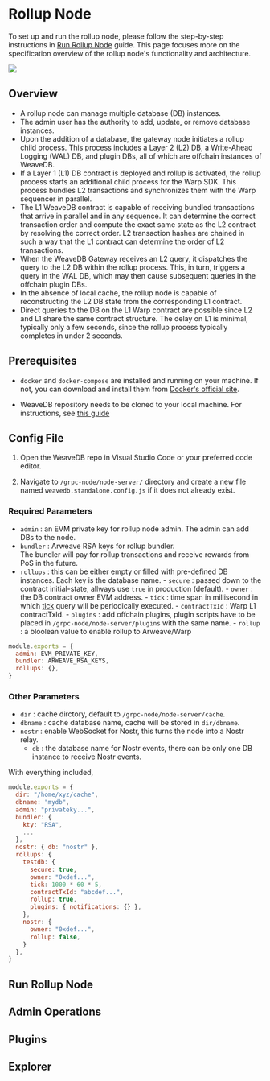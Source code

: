 # Rollup Node

To set up and run the rollup node, please follow the step-by-step instructions in [Run Rollup Node](/development/run-rollup-node) guide. This page focuses more on the specification overview of the rollup node's functionality and architecture.


![](/img/rollup.png)

## Overview

- A rollup node can manage multiple database (DB) instances.
- The admin user has the authority to add, update, or remove database instances.
- Upon the addition of a database, the gateway node initiates a rollup child process. This process includes a Layer 2 (L2) DB, a Write-Ahead Logging (WAL) DB, and plugin DBs, all of which are offchain instances of WeaveDB.
- If a Layer 1 (L1) DB contract is deployed and rollup is activated, the rollup process starts an additional child process for the Warp SDK. This process bundles L2 transactions and synchronizes them with the Warp sequencer in parallel.
- The L1 WeaveDB contract is capable of receiving bundled transactions that arrive in parallel and in any sequence. It can determine the correct transaction order and compute the exact same state as the L2 contract by resolving the correct order.  L2 transaction hashes are chained in such a way that the L1 contract can determine the order of L2 transactions.
- When the WeaveDB Gateway receives an L2 query, it dispatches the query to the L2 DB within the rollup process. This, in turn, triggers a query in the WAL DB, which may then cause subsequent queries in the offchain plugin DBs.
- In the absence of local cache, the rollup node is capable of reconstructing the L2 DB state from the corresponding L1 contract.
- Direct queries to the DB on the L1 Warp contract are possible since L2 and L1 share the same contract structure. The delay on L1 is minimal, typically only a few seconds, since the rollup process typically completes in under 2 seconds.


## Prerequisites

- `docker` and `docker-compose` are installed and running on your machine. If not, you can download and install them from [Docker's official site](https://docs.docker.com/get-docker).
 
- WeaveDB repository needs to be cloned to your local machine. For instructions, see [this guide](/development/clone-the-repo)

## Config File

1. Open the WeaveDB repo in Visual Studio Code or your preferred code editor.

2. Navigate to `/grpc-node/node-server/` directory and create a new file named `weavedb.standalone.config.js` if it does not already exist.

### Required Parameters

- `admin` : an EVM private key for rollup node admin. The admin can add DBs to the node.
- `bundler` : Arweave RSA keys for rollup bundler.  
The bundler will pay for rollup transactions and receive rewards from PoS in the future.
- `rollups` : this can be either empty or filled with pre-defined DB instances. Each key is the database name.
        - `secure` : passed down to the contract initial-state, allways use `true` in production (default).
        - `owner` : the DB contract owner EVM address.
        - `tick` : time span in millisecond in which [tick](/docs/sdk/crons#tick) query will be periodically executed.
        - `contractTxId` : Warp L1 contractTxId.
        - `plugins` : add offchain plugins, plugin scripts have to be placed in `/grpc-node/node-server/plugins` with the same name.
        - `rollup` : a bloolean value to enable rollup to Arweave/Warp

```js copy filename="/grpc-node/node-server/weavedb.standalone.config.js"
module.exports = {
  admin: EVM_PRIVATE_KEY,
  bundler: ARWEAVE_RSA_KEYS,
  rollups: {},
}
```

### Other Parameters

- `dir` : cache dirctory, default to `/grpc-node/node-server/cache`.
- `dbname` : cache database name, cache will be stored in `dir/dbname`.
- `nostr` : enable WebSocket for Nostr, this turns the node into a Nostr relay.
  - `db` : the database name for Nostr events, there can be only one DB instance to receive Nostr events.


With everything included,

```js copy filename="/grpc-node/node-server/weavedb.standalone.config.js"
module.exports = {
  dir: "/home/xyz/cache",
  dbname: "mydb",
  admin: "privateky...",
  bundler: {
    kty: "RSA",
	...
  },
  nostr: { db: "nostr" },
  rollups: {
    testdb: {
	  secure: true,
	  owner: "0xdef...",
	  tick: 1000 * 60 * 5,
	  contractTxId: "abcdef...",
	  rollup: true,
	  plugins: { notifications: {} },
	},
	nostr: {
	  owner: "0xdef...",
	  rollup: false,
	}
  },
}
```

## Run Rollup Node

## Admin Operations

## Plugins

## Explorer
